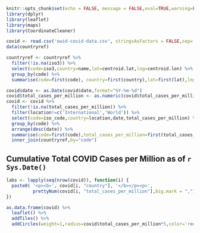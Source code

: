 ```r
knitr::opts_chunk$set(echo = FALSE, message = FALSE,eval=TRUE,warning=FALSE)
library(dplyr)
library(leaflet)
library(maps)
library(CoordinateCleaner)
```

```r
covid <- read.csv('owid-covid-data.csv', stringsAsFactors = FALSE,sep=',')
data(countryref)
```

```r
countryref <- countryref %>%
  filter(!is.na(iso3)) %>%
  select(code=iso3,country=name,lat=centroid.lat,lng=centroid.lon) %>%
  group_by(code) %>%
  summarise(code=first(code), country=first(country),lat=first(lat),lng=first(lng))
```

```r
covid$date <- as.Date(covid$date,format="%Y-%m-%d")
covid$total_cases_per_million <- as.numeric(covid$total_cases_per_million)
covid <- covid %>%
  filter(!is.na(total_cases_per_million)) %>%
  filter(location!=c('International','World')) %>%
  select(code=iso_code,country=location,date,total_cases_per_million) %>%
  group_by(code) %>%
  arrange(desc(date)) %>%
  summarise(code=first(code),total_cases_per_million=first(total_cases_per_million),Date=first(date)) %>%
  inner_join(countryref,by="code")
```

## **Cumulative Total COVID Cases per Million \n as of `r Sys.Date()`**
```r
labs <- lapply(seq(nrow(covid)), function(i) {
  paste0( '<p><b>', covid[i, "country"], '</b></p><p>', 
          prettyNum(covid[i, "total_cases_per_million"],big.mark = ","), '</p> ') 
})

as.data.frame(covid) %>%
  leaflet() %>%
  addTiles() %>%
  addCircles(weight=1,radius=covid$total_cases_per_million*5,color='red',label=lapply(labs, htmltools::HTML))
```


